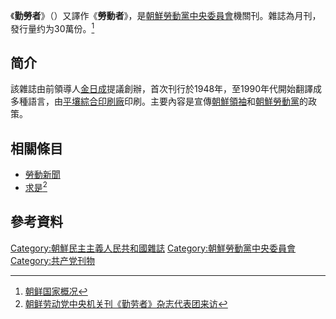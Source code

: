 《'''勤勞者'''》（{{朝|근로자|勤勞者|rm=Kǔlloja}}）又譯作《'''勞動者'''》，是[[朝鮮勞動黨中央委員會|朝鮮勞動黨中央委員會]]機關刊。雜誌為月刊，發行量约为30萬份。<ref>[http://www.fmprc.gov.cn/mfa_chn/gjhdq_603914/gj_603916/yz_603918/1206_604114/ 朝鲜国家概况]</ref>
==简介==
該雜誌由前領導人[[金日成|金日成]]提議創辦，首次刊行於1948年，至1990年代開始翻譯成多種語言，由[[平壤綜合印刷廠|平壤綜合印刷廠]]印刷。主要內容是宣傳[[朝鲜领导人列表|朝鮮領袖]]和[[朝鮮勞動黨|朝鮮勞動黨]]的政策。

==相關條目==
* [[勞動新聞|勞動新聞]]
* [[求是|求是]]<ref>[http://www.cnki.com.cn/Article/CJFDTOTAL-QUSI200212004.htm 朝鲜劳动党中央机关刊《勤劳者》杂志代表团来访]</ref>

==參考資料==
{{reflist}}

[[Category:朝鮮民主主義人民共和國雜誌|Category:朝鮮民主主義人民共和國雜誌]]
[[Category:朝鮮勞動黨中央委員會|Category:朝鮮勞動黨中央委員會]]
[[Category:共产党刊物|Category:共产党刊物]]